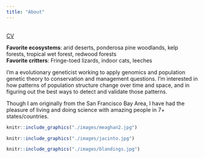 ```yaml
---
title: "About"
---
```


\
[CV](https://github.com/MeaghanClark/MeaghanClark.github.io/blob/920fc8cd8739564fa748e896f247aaf7776b3c5c/files/MIClark_CV_min_Jan_2025.pdf)

**Favorite ecosystems**: arid deserts, ponderosa pine woodlands, kelp forests, tropical wet forest, redwood forests
\
**Favorite critters**: Fringe-toed lizards, indoor cats, leeches

I'm a evolutionary geneticist working to apply genomics and population genetic theory to conservation and management questions. I'm interested in how patterns of population structure change over time and space, and in figuring out the best ways to detect and validate those patterns.

Though I am originally from the San Francisco Bay Area, I have had the pleasure of living and doing science with amazing people in 7+ states/countries. 



```r
knitr::include_graphics("./images/meaghan2.jpg")
```

```r
knitr::include_graphics("./images/jacinto.jpg")
```

```r
knitr::include_graphics("./images/blandings.jpg")
```
